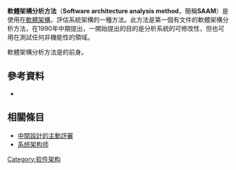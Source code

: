 '''軟體架構分析方法'''（'''Software architecture analysis method'''，簡稱'''SAAM'''）是使用在[[軟體架構|軟體架構]]，評估系統架構的一種方法。此方法是第一個有文件的軟體架構分析方法，在1990年中期提出，一開始提出的目的是分析系統的可修改性，但也可用在測試任何非機能性的領域。

軟體架構分析方法是{{link-en|架構權衡分析方法|architecture tradeoff analysis method}}的前身。

==參考資料==
*{{cite web|url=http://www.sei.cmu.edu/library/abstracts/whitepapers/scenariobasedanalysisnov1996.cfm|title=http://www.sei.cmu.edu/library/abstracts/whitepapers/scenariobasedanalysisnov1996.cfm|author=Rick Kazman, Gregory Abowd, Len Bass, Paul Clements|accessdate=2006-10-22|archive-date=2012-11-25|archive-url=https://web.archive.org/web/20121125024319/http://www.sei.cmu.edu/library/abstracts/whitepapers/scenariobasedanalysisnov1996.cfm|dead-url=no}}
==相關條目==
*[[中間設計的主動評審|中間設計的主動評審]]
*[[系统架构师|系统架构师]]
{{Compsci-stub}}

[[Category:软件架构|Category:软件架构]]